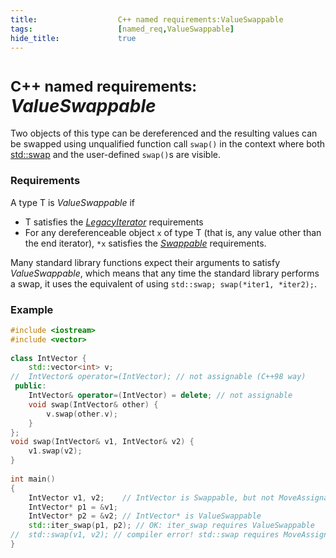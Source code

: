 ```yaml
---
title:                  C++ named requirements:ValueSwappable
tags:                   [named_req,ValueSwappable]
hide_title:             true
---
```



# <Since v='cpp11'><small>C++ named requirements:</small> *ValueSwappable*</Since>
Two objects of this type can be dereferenced and the resulting values can be swapped using unqualified function call `swap()` 
in the context where both [std::swap](/docs/std/algorithm/swap) and the user-defined `swap()`s are visible.

### Requirements

A type T is *ValueSwappable* if
* T satisfies the [*LegacyIterator*](/docs/named_req/LegacyIterator) requirements 
* For any dereferenceable object `x` of type T (that is, any value other than the end iterator), 
`*x` satisfies the [*Swappable*](/docs/named_req/Swappable) requirements.

Many standard library functions expect their arguments to satisfy *ValueSwappable*, 
which means that any time the standard library performs a swap, it uses the equivalent of using `std::swap; swap(*iter1, *iter2);`.

### Example
```cpp
#include <iostream>
#include <vector>
 
class IntVector {
    std::vector<int> v;
//  IntVector& operator=(IntVector); // not assignable (C++98 way)
 public:
    IntVector& operator=(IntVector) = delete; // not assignable
    void swap(IntVector& other) {
        v.swap(other.v);
    }
};
void swap(IntVector& v1, IntVector& v2) {
    v1.swap(v2);
}
 
int main()
{
    IntVector v1, v2;    // IntVector is Swappable, but not MoveAssignable
    IntVector* p1 = &v1;
    IntVector* p2 = &v2; // IntVector* is ValueSwappable
    std::iter_swap(p1, p2); // OK: iter_swap requires ValueSwappable
//  std::swap(v1, v2); // compiler error! std::swap requires MoveAssignable
}
```